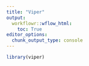 ```yaml
---
title: "Viper"
output:
  workflowr::wflow_html:
    toc: True
editor_options:
  chunk_output_type: console
---
```


```r
library(viper)
```

